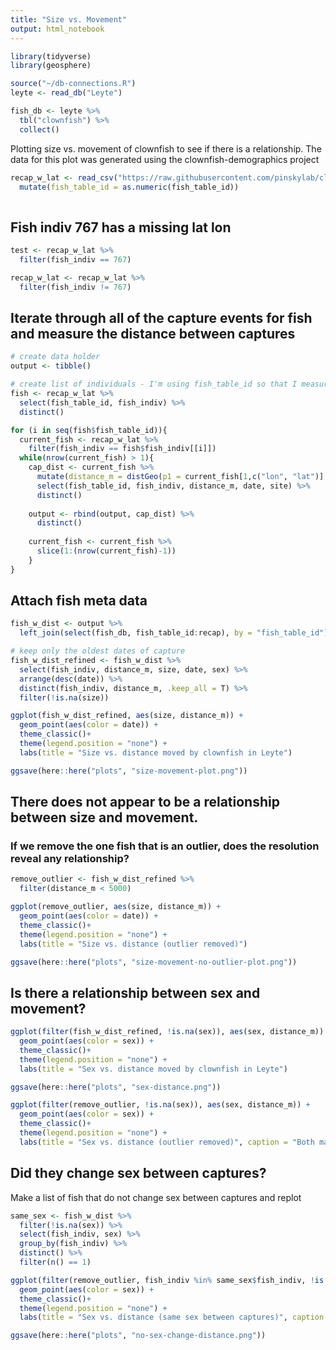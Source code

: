 ```yaml
---
title: "Size vs. Movement"
output: html_notebook
---
```

```r
library(tidyverse)
library(geosphere)

source("~/db-connections.R")
leyte <- read_db("Leyte")

fish_db <- leyte %>% 
  tbl("clownfish") %>% 
  collect()
```

Plotting size vs. movement of clownfish to see if there is a relationship.  The data for this plot was generated using the clownfish-demographics project

```r
recap_w_lat <- read_csv("https://raw.githubusercontent.com/pinskylab/clownfish-demographics/master/data/recap_w_lat.csv?token=AG664YPECMP5WN5RW6EODDK5O67Y6", col_types = cols(.default = col_character())) %>% 
  mutate(fish_table_id = as.numeric(fish_table_id))
  
```
## Fish indiv 767 has a missing lat lon 
```r
test <- recap_w_lat %>% 
  filter(fish_indiv == 767)

recap_w_lat <- recap_w_lat %>% 
  filter(fish_indiv != 767)
```


## Iterate through all of the capture events for fish and measure the distance between captures
```r
# create data holder
output <- tibble()

# create list of individuals - I'm using fish_table_id so that I measure each capture event against the others instead of just measuring the first against the others
fish <- recap_w_lat %>% 
  select(fish_table_id, fish_indiv) %>% 
  distinct()

for (i in seq(fish$fish_table_id)){
  current_fish <- recap_w_lat %>% 
    filter(fish_indiv == fish$fish_indiv[[i]])
  while(nrow(current_fish) > 1){
    cap_dist <- current_fish %>% 
      mutate(distance_m = distGeo(p1 = current_fish[1,c("lon", "lat")], p2 = current_fish[nrow(current_fish),c("lon", "lat")])) %>% 
      select(fish_table_id, fish_indiv, distance_m, date, site) %>% 
      distinct() 
    
    output <- rbind(output, cap_dist) %>% 
      distinct()
    
    current_fish <- current_fish %>% 
      slice(1:(nrow(current_fish)-1))
    }
}

```

## Attach fish meta data 
```r
fish_w_dist <- output %>% 
  left_join(select(fish_db, fish_table_id:recap), by = "fish_table_id")

# keep only the oldest dates of capture
fish_w_dist_refined <- fish_w_dist %>% 
  select(fish_indiv, distance_m, size, date, sex) %>% 
  arrange(desc(date)) %>% 
  distinct(fish_indiv, distance_m, .keep_all = T) %>% 
  filter(!is.na(size))

ggplot(fish_w_dist_refined, aes(size, distance_m)) + 
  geom_point(aes(color = date)) +
  theme_classic()+
  theme(legend.position = "none") +
  labs(title = "Size vs. distance moved by clownfish in Leyte")

ggsave(here::here("plots", "size-movement-plot.png"))
```
## There does not appear to be a relationship between size and movement.

### If we remove the one fish that is an outlier, does the resolution reveal any relationship?
```r
remove_outlier <- fish_w_dist_refined %>% 
  filter(distance_m < 5000)

ggplot(remove_outlier, aes(size, distance_m)) + 
  geom_point(aes(color = date)) +
  theme_classic()+
  theme(legend.position = "none") +
  labs(title = "Size vs. distance (outlier removed)")

ggsave(here::here("plots", "size-movement-no-outlier-plot.png"))
```
## Is there a relationship between sex and movement?
```r
ggplot(filter(fish_w_dist_refined, !is.na(sex)), aes(sex, distance_m)) + 
  geom_point(aes(color = sex)) +
  theme_classic()+
  theme(legend.position = "none") +
  labs(title = "Sex vs. distance moved by clownfish in Leyte")

ggsave(here::here("plots", "sex-distance.png"))
```
```r
ggplot(filter(remove_outlier, !is.na(sex)), aes(sex, distance_m)) + 
  geom_point(aes(color = sex)) +
  theme_classic()+
  theme(legend.position = "none") +
  labs(title = "Sex vs. distance (outlier removed)", caption = "Both males and females move, but where they females in their prior capture?")
```

## Did they change sex between captures?
Make a list of fish that do not change sex between captures and replot
```r
same_sex <- fish_w_dist %>% 
  filter(!is.na(sex)) %>% 
  select(fish_indiv, sex) %>% 
  group_by(fish_indiv) %>% 
  distinct() %>% 
  filter(n() == 1)

ggplot(filter(remove_outlier, fish_indiv %in% same_sex$fish_indiv, !is.na(sex)), aes(sex, distance_m)) + 
  geom_point(aes(color = sex)) +
  theme_classic()+
  theme(legend.position = "none") +
  labs(title = "Sex vs. distance (same sex between captures)", caption = "Both males and females move")

ggsave(here::here("plots", "no-sex-change-distance.png"))
```
